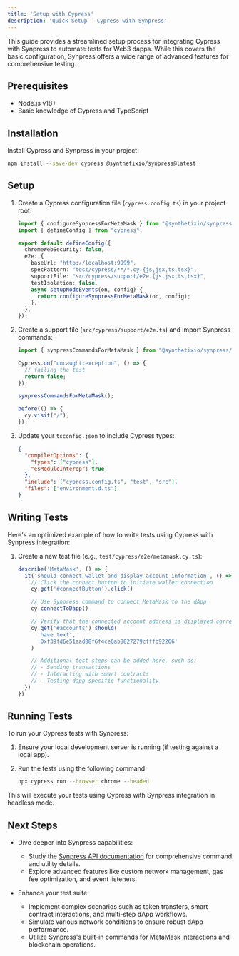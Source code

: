 ```yaml
---
title: 'Setup with Cypress'
description: 'Quick Setup - Cypress with Synpress'
---
```


This guide provides a streamlined setup process for integrating Cypress with Synpress to automate tests for Web3 dapps. While this covers the basic configuration, Synpress offers a wide range of advanced features for comprehensive testing.

## Prerequisites

- Node.js v18+
- Basic knowledge of Cypress and TypeScript

## Installation

Install Cypress and Synpress in your project:

```bash
npm install --save-dev cypress @synthetixio/synpress@latest
```

## Setup

1. Create a Cypress configuration file (`cypress.config.ts`) in your project root:

   ```typescript
   import { configureSynpressForMetaMask } from "@synthetixio/synpress/cypress";
   import { defineConfig } from "cypress";

   export default defineConfig({
     chromeWebSecurity: false,
     e2e: {
       baseUrl: "http://localhost:9999",
       specPattern: "test/cypress/**/*.cy.{js,jsx,ts,tsx}",
       supportFile: "src/cypress/support/e2e.{js,jsx,ts,tsx}",
       testIsolation: false,
       async setupNodeEvents(on, config) {
         return configureSynpressForMetaMask(on, config);
       },
     },
   });
   ```

2. Create a support file (`src/cypress/support/e2e.ts`) and import Synpress commands:

   ```typescript
   import { synpressCommandsForMetaMask } from "@synthetixio/synpress/cypress/support";

   Cypress.on("uncaught:exception", () => {
     // failing the test
     return false;
   });

   synpressCommandsForMetaMask();

   before(() => {
     cy.visit("/");
   });
   ```

3. Update your `tsconfig.json` to include Cypress types:

   ```json
   {
     "compilerOptions": {
       "types": ["cypress"],
       "esModuleInterop": true
     },
     "include": ["cypress.config.ts", "test", "src"],
     "files": ["environment.d.ts"]
   }
   ```

## Writing Tests

Here's an optimized example of how to write tests using Cypress with Synpress integration:

1. Create a new test file (e.g., `test/cypress/e2e/metamask.cy.ts`):

   ```typescript
   describe('MetaMask', () => {
     it('should connect wallet and display account information', () => {
       // Click the connect button to initiate wallet connection
       cy.get('#connectButton').click()

       // Use Synpress command to connect MetaMask to the dApp
       cy.connectToDapp()

       // Verify that the connected account address is displayed correctly
       cy.get('#accounts').should(
         'have.text',
         '0xf39fd6e51aad88f6f4ce6ab8827279cfffb92266'
       )

       // Additional test steps can be added here, such as:
       // - Sending transactions
       // - Interacting with smart contracts
       // - Testing dapp-specific functionality
     })
   })
   ```

## Running Tests

To run your Cypress tests with Synpress:

1. Ensure your local development server is running (if testing against a local app).

2. Run the tests using the following command:

   ```bash
   npx cypress run --browser chrome --headed
   ```

This will execute your tests using Cypress with Synpress integration in headless mode.

## Next Steps

- Dive deeper into Synpress capabilities:

  - Study the [Synpress API documentation](/api/) for comprehensive command and utility details.
  - Explore advanced features like custom network management, gas fee optimization, and event listeners.

- Enhance your test suite:
  - Implement complex scenarios such as token transfers, smart contract interactions, and multi-step dApp workflows.
  - Simulate various network conditions to ensure robust dApp performance.
  - Utilize Synpress's built-in commands for MetaMask interactions and blockchain operations.
